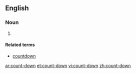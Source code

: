 {{also|countdown}}
==English==

===Noun===
{{en-noun}}

# {{alternative spelling of|countdown}}

====Related terms====
* [[countdown]]

[[ar:count-down]]
[[et:count-down]]
[[vi:count-down]]
[[zh:count-down]]